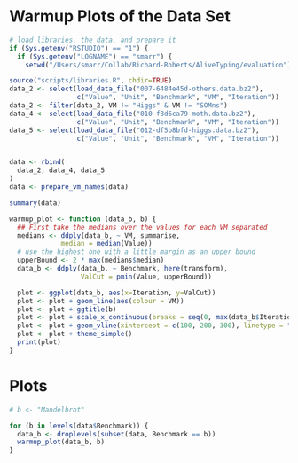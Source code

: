 # Warmup Plots of the Data Set

```r
# load libraries, the data, and prepare it
if (Sys.getenv("RSTUDIO") == "1") { 
  if (Sys.getenv("LOGNAME") == "smarr") {
    setwd("/Users/smarr/Collab/Richard-Roberts/AliveTyping/evaluation") } }

source("scripts/libraries.R", chdir=TRUE)
data_2 <- select(load_data_file("007-6484e45d-others.data.bz2"),
                 c("Value", "Unit", "Benchmark", "VM", "Iteration"))
data_2 <- filter(data_2, VM != "Higgs" & VM != "SOMns")
data_4 <- select(load_data_file("010-f8d6ca79-moth.data.bz2"),
                 c("Value", "Unit", "Benchmark", "VM", "Iteration"))
data_5 <- select(load_data_file("012-df5b8bfd-higgs.data.bz2"),
                 c("Value", "Unit", "Benchmark", "VM", "Iteration"))


data <- rbind(
  data_2, data_4, data_5
)
data <- prepare_vm_names(data)

summary(data)

warmup_plot <- function (data_b, b) {
  ## First take the medians over the values for each VM separated
  medians <- ddply(data_b, ~ VM, summarise,
             median = median(Value))
  # use the highest one with a little margin as an upper bound
  upperBound <- 2 * max(medians$median)
  data_b <- ddply(data_b, ~ Benchmark, here(transform),
                  ValCut = pmin(Value, upperBound))

  plot <- ggplot(data_b, aes(x=Iteration, y=ValCut))
  plot <- plot + geom_line(aes(colour = VM))
  plot <- plot + ggtitle(b)
  plot <- plot + scale_x_continuous(breaks = seq(0, max(data_b$Iteration), 100))
  plot <- plot + geom_vline(xintercept = c(100, 200, 300), linetype = "longdash", colour = "#cccccc")
  plot <- plot + theme_simple()
  print(plot)
}
```

# Plots

```r
# b <- "Mandelbrot"

for (b in levels(data$Benchmark)) {
  data_b <- droplevels(subset(data, Benchmark == b))
  warmup_plot(data_b, b)
}
```
